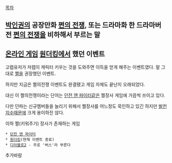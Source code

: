 [[목차]]

== [[박인권]]의 공장만화 [[쩐의 전쟁]], 또는 드라마화 한 드라마버전 [[쩐의 전쟁]]을 비하해서 부르는 말 ==

== [[온라인 게임]] [[원더킹]]에서 했던 이벤트 ==
고렙유저가 저렙이 캐릭터 키우는 것을 도와주면 이득을 얻게 해주는 이벤트였다. 말 그대로 [[쩔]]을 권장했던 이벤트.

하지만 지금은 쩔의전쟁 이벤트도 완결됐고 게임 자체도 끝난지 오래되었다.

대신 이 쩔의전쟁이라는 단어는 [[던전 앤 파이터]]같은 쩔장사 게임에 가끔씩 쓰이고 있다.

다만 던파는 신규멤버들을 늘리기 위해서 쩔장사를 어느정도 묵인하고 있긴 하지만 [[발컨]]지수때문에 크게 용이하진 않다.

이하 쩔(키워주기) 장사가 존재하는 게임

 * [[던전 앤 파이터]]
 * [[원더킹]](현재 이벤트 종료)
 * [[디아블로2]] - 주로 '버스'라 부른다

추가바람 
